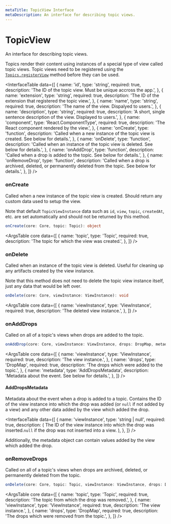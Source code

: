```yaml
---
metaTitle: TopicView Interface
metaDescription: An interface for describing topic views.
---
```


# TopicView

<Description>An interface for describing topic views.</Description>

Topics render their content using instances of a special type of view called topic views. Topic views need to be registered using the [`Topics.registerView`](/docs/extensions/api/topics#registerview) method before they can be used.

<InterfaceTable
  data={[
    {
      name: 'id',
      type: 'string',
      required: true,
      description:
        'The ID of the topic view. Must be unique accross the app.',
    },
    {
      name: 'extension',
      type: 'string',
      required: true,
      description:
        'The ID of the extension that registered the topic view.',
    },
    {
      name: 'name',
      type: 'string',
      required: true,
      description: 'The name of the view. Dispalyed to users.',
    },
    {
      name: 'description',
      type: 'string',
      required: true,
      description:
        'A short, single sentence description of the view. Displayed to users.',
    },
    {
      name: 'component',
      type: 'React.ComponentType',
      required: true,
      description: 'The React component rendered by the view.',
    },
    {
      name: 'onCreate',
      type: 'function',
      description:
        'Called when a new instance of the topic view is created. See below for details.',
    },
    {
      name: 'onDelete',
      type: 'function',
      description:
        'Called when an instance of the topic view is deleted. See below for details.',
    },
    {
      name: 'onAddDrop',
      type: 'function',
      description:
        'Called when a drop is added to the topic. See below for details.',
    },
    {
      name: 'onRemoveDrop',
      type: 'function',
      description:
        'Called when a drop is archived, deleted, or permanently deleted from the topic. See below for details.',
    },
  ]}
/>

### onCreate

Called when a new instance of the topic view is created. Should return any custom data used to setup the view.

Note that default `TopicViewInstance` data such as `id`, `view`, `topic`, `createdAt`, etc. are set automatically and should not be returned by this method.

```ts
onCreate(core: Core, topic: Topic): object
```

<ArgsTable
  core
  data={[
    {
      name: 'topic',
      type: 'Topic',
      required: true,
      description: 'The topic for which the view was created.',
    },
  ]}
/>

### onDelete

Called when an instance of the topic view is deleted. Useful for cleaning up any artifacts created by the view instance.

Note that this method does not need to delete the topic view instance itself, just any data that would be left over.

```ts
onDelete(core: Core, viewInstance: ViewInstance): void
```

<ArgsTable
  core
  data={[
    {
      name: 'viewInstance',
      type: 'ViewInstance',
      required: true,
      description: 'The deleted view instance.',
    },
  ]}
/>

### onAddDrops

Called on all of a topic's views when drops are added to the topic.

```ts
onAddDrop(core: Core, viewInstance: ViewInstance, drops: DropMap, metadata: AddDropMetadata): void
```

<ArgsTable
  core
  data={[
    {
      name: 'viewInstance',
      type: 'ViewInstance',
      required: true,
      description: 'The view instance.',
    },
    {
      name: 'drops',
      type: 'DropMap',
      required: true,
      description: 'The drops which were added to the topic.',
    },
    {
      name: 'metadata',
      type: 'AddDropsMetadata',
      description: 'Metadata about the event. See below for details.',
    },
  ]}
/>

#### AddDropsMetadata

Metadata about the event when a drop is added to a topic. Contains the ID of the view instance into which the drop was added (or `null` if not added by a view) and any other data added by the view which added the drop.

<InterfaceTable
  data={[
    {
      name: 'viewInstance',
      type: 'string | null',
      required: true,
      description: (
        <span>
          The ID of the view instance into which the drop was
          inserted.<Code>null</Code> if the drop was not inserted into
          a view.
        </span>
      ),
    },
  ]}
/>

Additionally, the metadata object can contain values added by the view which added the drop.

### onRemoveDrops

Called on all of a topic's views when drops are archived, deleted, or permanently deleted from the topic.

```ts
onDelete(core: Core, topic: Topic, viewInstance: ViewInstance, drops: DropMap): void
```

<ArgsTable
  core
  data={[
    {
      name: 'topic',
      type: 'Topic',
      required: true,
      description: 'The topic from which the drop was removed.',
    },
    {
      name: 'viewInstance',
      type: 'ViewInstance',
      required: true,
      description: 'The view instance.',
    },
    {
      name: 'drops',
      type: 'DropMap',
      required: true,
      description: 'The drops which were removed from the topic.',
    },
  ]}
/>
